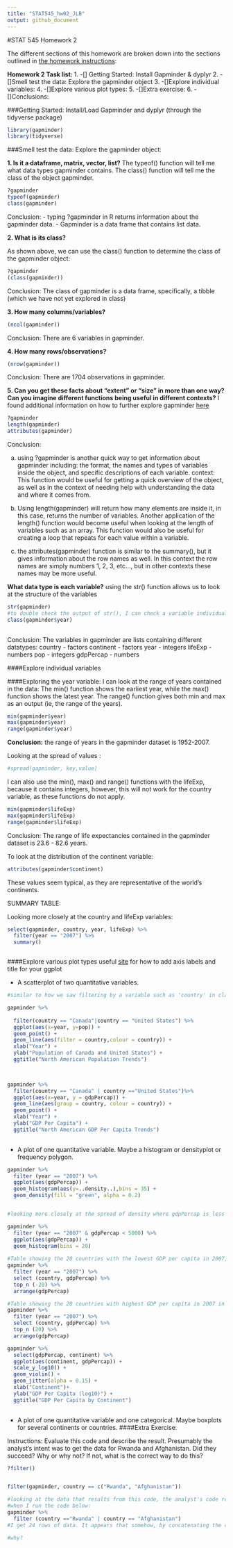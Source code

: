 ```yaml
---
title: "STAT545_hw02_JLB"
output: github_document
---
```


#STAT 545 Homework 2

The different sections of this homework are broken down into the sections outlined in [the homework instructions](http://stat545.com/Classroom/assignments/hw02/hw02.html): 

**Homework 2 Task list: **
1. -[] Getting Started: Install Gapminder & dyplyr
2. -[]Smell test the data: Explore the gapminder object
3. -[]Explore individual variables:
4. -[]Explore various plot types: 
5. -[]Extra exercise: 
6. -[]Conclusions:


###Getting Started:
Install/Load Gapminder and dyplyr (through the tidyverse package)
```r
library(gapminder)
library(tidyverse)
```


###Smell test the data:
Explore the gapminder object:

**1. Is it a dataframe, matrix, vector, list?**
The typeof() function will tell me what data types gapminder contains. 
The class() function will tell me the class of the object gapminder.
```r
?gapminder
typeof(gapminder)
class(gapminder)
```
Conclusion: 
- typing ?gapminder in R returns information about the gapminder data. 
- Gapminder is a data frame that contains list data.

**2. What is its class?**

As shown above, we can use the class() function to determine the class of the gapminder object:
```r
?gapminder
(class(gapminder))
```
Conclusion: 
The class of gapminder is a data frame, specifically, a tibble (which we have not yet explored in class)

**3. How many columns/variables?**
```r
(ncol(gapminder))
```
Conclusion: 
There are 6 variables in gapminder.

**4. How many rows/observations?**
```r
(nrow(gapminder))
```
Conclusion: 
There are 1704 observations in gapminder.


**5. Can you get these facts about “extent” or “size” in more than one way? Can you imagine different functions being useful in different contexts?**
I found additional information on how to further explore gapminder [here](http://adv-r.had.co.nz/Data-structures.html)
```r
?gapminder
length(gapminder) 
attributes(gapminder)

```
Conclusion: 

a. using ?gapminder is another quick way to get information about gapminder including: the format, the names and types of variables inside the object, and specific descriptions of each variable. 
context: This function would be useful for getting a quick overview of the object, as well as in the context of needing help with understanding the data and where it comes from.

b. Using length(gapminder) will return how many elements are inside it, in this case, returns the number of variables. Another application of the length() function would become useful when looking at the length of variables such as an array. This function would also be useful for creating a loop that repeats for each value within a variable.

c. the attributes(gapminder) function is similar to the summary(), but it gives information about the row names as well. In this context the row names are simply numbers 1, 2, 3, etc..., but in other contexts these names may be more useful. 


**What data type is each variable?**
using the str() function allows us to look at the structure of the variables 

```r

str(gapminder)
#to double check the output of str(), I can check a variable individually:
class(gapminder$year)
  
```
Conclusion: 
The variables in gapminder are lists containing different datatypes:
country - factors
continent - factors
year - integers
lifeExp - numbers
pop - integers
gdpPercap - numbers

####Explore individual variables

####Exploring the year variable:
I can look at the range of years contained in the data:
The min() function shows the earliest year, while the max() function shows the latest year. The range() function gives both min and max as an output (ie, the range of the years). 

```r
min(gapminder$year)
max(gapminder$year)
range(gapminder$year)
```
**Conclusion:**
the range of years in the gapminder dataset is 1952-2007.

Looking at the spread of values :
```r
#spread(gapminder, key,value)
```

I can also use the min(), max() and range() functions with the lifeExp, because it contains integers, however, this will not work for the country variable, as these functions do not apply.
```r
min(gapminder$lifeExp)
max(gapminder$lifeExp)
range(gapminder$lifeExp)

```
Conclusion: 
The range of life expectancies contained in the gapminder dataset is 23.6 - 82.6 years.

To look at the distribution of the continent variable:
```r
attributes(gapminder$continent)
```
These values seem typical, as they are representative of the world's continents.




SUMMARY TABLE:



Looking more closely at the country and lifeExp variables: 
```r
select(gapminder, country, year, lifeExp) %>% 
  filter(year == "2007") %>% 
  summary()

```

```r

```


####Explore various plot types
 useful [site](https://stackoverflow.com/questions/10438752/adding-x-and-y-axis-labels-in-ggplot2) for how to add axis labels and title for your ggplot

 - A scatterplot of two quantitative variables.

```r
#similar to how we saw filtering by a variable such as 'country' in class for geom_line, we can also do this to assign colours using colour = country. 

gapminder %>% 
  
  filter(country == "Canada"|country == "United States") %>% 
  ggplot(aes(x=year, y=pop)) + 
  geom_point() +
  geom_line(aes(filter = country,colour = country)) +
  xlab("Year") +
  ylab("Population of Canada and United States") +
  ggtitle("North American Population Trends")

  

```


```r
gapminder %>% 
  filter(country == "Canada" | country =="United States")%>% 
  ggplot(aes(x=year, y = gdpPercap)) +
  geom_line(aes(group = country, colour = country)) +
  geom_point() +
  xlab("Year") +
  ylab("GDP Per Capita") +
  ggtitle("North American GDP Per Capita Trends")
  
```



- A plot of one quantitative variable. Maybe a histogram or densityplot or frequency polygon.

```r
gapminder %>%
  filter (year == "2007") %>% 
  ggplot(aes(gdpPercap)) +
  geom_histogram(aes(y=..density..),bins = 35) + 
  geom_density(fill = "green", alpha = 0.2)


#looking more closely at the spread of density where gdpPercap is less than  5000:

gapminder %>% 
  filter (year == "2007" & gdpPercap < 5000) %>% 
  ggplot(aes(gdpPercap)) +
  geom_histogram(bins = 20)
 
#Table showing the 20 countries with the lowest GDP per capita in 2007, in ascending order. 
gapminder %>%
  filter (year == "2007") %>% 
  select (country, gdpPercap) %>% 
  top_n (-20) %>% 
  arrange(gdpPercap)

#Table showing the 20 countries with highest GDP per capita in 2007 in ascending order
gapminder %>%
  filter (year == "2007") %>% 
  select (country, gdpPercap) %>% 
  top_n (20) %>% 
  arrange(gdpPercap)

```



```r
gapminder %>%
  select(gdpPercap, continent) %>% 
  ggplot(aes(continent, gdpPercap)) +
  scale_y_log10() +
  geom_violin() +
  geom_jitter(alpha = 0.15) +
  xlab("Continent")+
  ylab("GDP Per Capita (log10)") +
  ggtitle("GDP Per Capita by Continent")
  
```

 - A plot of one quantitative variable and one categorical. Maybe boxplots for several continents or countries.
####Extra Exercise:






Instructions: Evaluate this code and describe the result. Presumably the analyst’s intent was to get the data for Rwanda and Afghanistan. Did they succeed? Why or why not? If not, what is the correct way to do this?
```r
?filter()


filter(gapminder, country == c("Rwanda", "Afghanistan"))

#looking at the data that results from this code, the analyst's code returns 12 rows of data. 
#when I run the code below: 
gapminder %>% 
  filter (country =="Rwanda" | country == "Afghanistan")
#I get 24 rows of data. It appears that somehow, by concatenating the countries he wanted to collect data for, the analyst ommitted half of the rows. 

#why?



```










